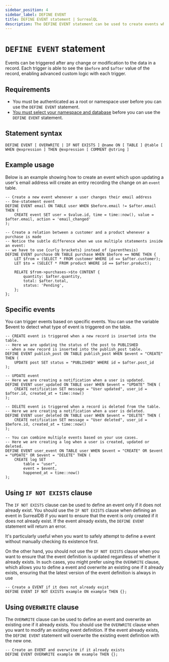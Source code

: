 ```yaml
---
sidebar_position: 4
sidebar_label: DEFINE EVENT
title: DEFINE EVENT statement | SurrealQL
description: The DEFINE EVENT statement can be used to create events which can be triggered after any change or modification to the data in a record.
---
```



# `DEFINE EVENT` statement

Events can be triggered after any change or modification to the data in a record. Each trigger is able to see the `$before` and `$after` value of the record, enabling advanced custom logic with each trigger.

## Requirements

- You must be authenticated as a root or namespace user before you can use the `DEFINE EVENT` statement.
- [You must select your namespace and database](/docs/surrealql/statements/use) before you can use the `DEFINE EVENT` statement.

## Statement syntax

```surql title="SurrealQL Syntax"
DEFINE EVENT [ OVERWRITE | IF NOT EXISTS ] @name ON [ TABLE ] @table [ WHEN @expression ] THEN @expression [ COMMENT @string ]
```

## Example usage

Below is an example showing how to create an event which upon updating a user's email address will create an entry recording the change on an `event` table.

```surql
-- Create a new event whenever a user changes their email address
-- One-statement event
DEFINE EVENT email ON TABLE user WHEN $before.email != $after.email THEN (
	CREATE event SET user = $value.id, time = time::now(), value = $after.email, action = 'email_changed'
);

-- Create a relation between a customer and a product whenever a purchase is made
-- Notice the subtle difference when we use multiple statements inside an event:
-- we have to use {curly brackets} instead of (parenthesis)
DEFINE EVENT purchase ON TABLE purchase WHEN $before == NONE THEN {
    LET $from = (SELECT * FROM customer WHERE id == $after.customer);
    LET $to = (SELECT * FROM product WHERE id == $after.product);

    RELATE $from->purchases->$to CONTENT {
        quantity: $after.quantity,
        total: $after.total,
        status: 'Pending',
    };
};
```
## Specific events

You can trigger events based on specific events. You can use the variable $event to detect what type of event is triggered on the table.

```surql
-- CREATE event is triggered when a new record is inserted into the table.
-- Here we are updating the status of the post to PUBLISHED
-- when a new record is inserted into the publish_post table.
DEFINE EVENT publish_post ON TABLE publish_post WHEN $event = "CREATE" THEN (
    UPDATE post SET status = "PUBLISHED" WHERE id = $after.post_id
);

-- UPDATE event
-- Here we are creating a notification when a user is updated.
DEFINE EVENT user_updated ON TABLE user WHEN $event = "UPDATE" THEN (
    CREATE notification SET message = "User updated", user_id = $after.id, created_at = time::now()
);

-- DELETE event is triggered when a record is deleted from the table.
-- Here we are creating a notification when a user is deleted.
DEFINE EVENT user_deleted ON TABLE user WHEN $event = "DELETE" THEN (
    CREATE notification SET message = "User deleted", user_id = $before.id, created_at = time::now()
);

-- You can combine multiple events based on your use cases.
-- Here we are creating a log when a user is created, updated or deleted.
DEFINE EVENT user_event ON TABLE user WHEN $event = "CREATE" OR $event = "UPDATE" OR $event = "DELETE" THEN (
    CREATE log SET
        table = "user",
        event = $event,
        happened_at = time::now()
);
```

## Using `IF NOT EXISTS` clause

<Since v="v1.3.0" />

The `IF NOT EXISTS` clause can be used to define an event only if it does not already exist. You should use the `IF NOT EXISTS` clause when defining an event in SurrealDB if you want to ensure that the event is only created if it does not already exist. If the event already exists, the `DEFINE EVENT` statement will return an error. 

It's particularly useful when you want to safely attempt to define a event without manually checking its existence first.

On the other hand, you should not use the `IF NOT EXISTS` clause when you want to ensure that the event definition is updated regardless of whether it already exists. In such cases, you might prefer using the `OVERWRITE` clause, which allows you to define a event and overwrite an existing one if it already exists, ensuring that the latest version of the event definition is always in use

```surql
-- Create a EVENT if it does not already exist
DEFINE EVENT IF NOT EXISTS example ON example THEN {};
```

## Using `OVERWRITE` clause

<Since v="v2.0.0" />

The `OVERWRITE` clause can be used to define an event and overwrite an existing one if it already exists. You should use the `OVERWRITE` clause when you want to modify an existing event definition. If the event already exists, the `DEFINE EVENT` statement will overwrite the existing event definition with the new one.

```surql
-- Create an EVENT and overwrite if it already exists
DEFINE EVENT OVERWRITE example ON example THEN {};
```
